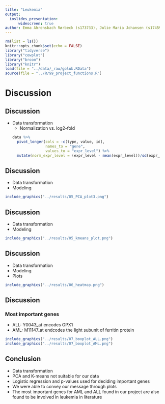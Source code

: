 ```yaml
---
title: "Leukemia"
output: 
  ioslides_presentation:
      widescreen: true
author: Emma Ahrensbach Rørbeck (s173733), Julie Maria Johansen (s174595), Simone Majken Stegenborg-Grathwohl (s174596) and Charlotte Würtzen (s174564)
--- 
```


<style>
.forceBreak { -webkit-column-break-after: always; break-after: column; }
</style>

```r
rm(list = ls())
knitr::opts_chunk$set(echo = FALSE)
library("tidyverse")
library("cowplot")
library("broom")
library("knitr")
load(file = "../data/_raw/golub.RData")
source(file = "../R/99_project_functions.R")
```

<style>
.forceBreak { -webkit-column-break-after: always; break-after: column; }
</style>

# Discussion 
## Discussion
- Data transformation
  - Normalization vs. log2-fold
```r
data %>% 
    pivot_longer(cols = -c(type, value, id),
                 names_to = "gene", 
                 values_to = "expr_level") %>% 
    mutate(norm_expr_level = (expr_level - mean(expr_level))/sd(expr_level))
```


## Discussion
- Data transformation
- Modeling 
<p class="forceBreak"></p>
```r
include_graphics("../results/05_PCA_plot3.png")
```

## Discussion
- Data transformation
- Modeling 
<p class="forceBreak"></p>
```r
include_graphics("../results/05_kmeans_plot.png")
```

## Discussion
- Data transformation
- Modeling 
- Plots 
<p class="forceBreak"></p>
```r
include_graphics("../results/06_heatmap.png")
```

## Discussion

### Most important genes 
- ALL: Y0043_at encodes GPX1
- AML: M11147_at endcodes the light subunit of ferritin protein

<p class="forceBreak"></p>
```r
include_graphics("../results/07_boxplot_ALL.png")
include_graphics("../results/07_boxplot_AML.png")
```

## Conclusion
- Data transformation 
- PCA and K-means not suitable for our data
- Logistic regression and p-values used for deciding important genes
- We were able to convey our message through plots 
- The most important genes for AML and ALL found in our project are also found to be involved in leukemia in literature 





